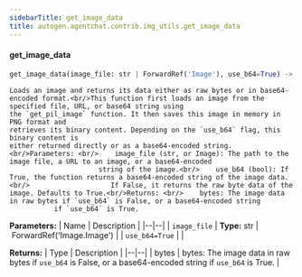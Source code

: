 ```yaml
---
sidebarTitle: get_image_data
title: autogen.agentchat.contrib.img_utils.get_image_data
---
```


<code class="doc-symbol doc-symbol-heading doc-symbol-function"></code>
#### get_image_data

```python
get_image_data(image_file: str | ForwardRef('Image'), use_b64=True) -> bytes
```

    Loads an image and returns its data either as raw bytes or in base64-encoded format.<br/>This function first loads an image from the specified file, URL, or base64 string using
    the `get_pil_image` function. It then saves this image in memory in PNG format and
    retrieves its binary content. Depending on the `use_b64` flag, this binary content is
    either returned directly or as a base64-encoded string.<br/>Parameters: <br/>    image_file (str, or Image): The path to the image file, a URL to an image, or a base64-encoded
                          string of the image.<br/>    use_b64 (bool): If True, the function returns a base64-encoded string of the image data.<br/>                    If False, it returns the raw byte data of the image. Defaults to True.<br/>Returns: <br/>    bytes: The image data in raw bytes if `use_b64` is False, or a base64-encoded string
               if `use_b64` is True.

<b>Parameters:</b>
| Name | Description |
|--|--|
| `image_file` | **Type:** str \| ForwardRef('Image.Image') |
| `use_b64=True` |  |

<b>Returns:</b>
| Type | Description |
|--|--|
| bytes | bytes: The image data in raw bytes if `use_b64` is False, or a base64-encoded string if `use_b64` is True. |

<br />